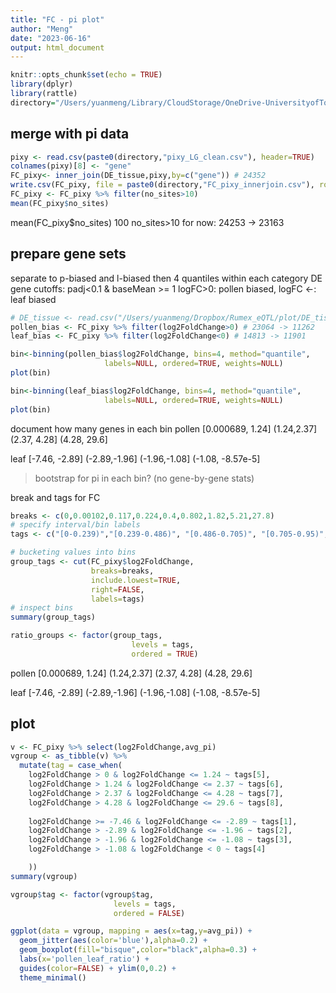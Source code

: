 ```yaml
---
title: "FC - pi plot"
author: "Meng"
date: "2023-06-16"
output: html_document
---
```


```r
knitr::opts_chunk$set(echo = TRUE)
library(dplyr)
library(rattle)
directory="/Users/yuanmeng/Library/CloudStorage/OneDrive-UniversityofToronto/Manuscripts/rumex_haploid_sel/pixy/"
```
## merge with pi data
```r
pixy <- read.csv(paste0(directory,"pixy_LG_clean.csv"), header=TRUE) 
colnames(pixy)[8] <- "gene"
FC_pixy<- inner_join(DE_tissue,pixy,by=c("gene")) # 24352
write.csv(FC_pixy, file = paste0(directory,"FC_pixy_innerjoin.csv"), row.names = FALSE, quote = FALSE)
FC_pixy <- FC_pixy %>% filter(no_sites>10)
mean(FC_pixy$no_sites)
```
mean(FC_pixy$no_sites) 100
no_sites>10 for now: 24253 -> 23163


## prepare gene sets
separate to p-biased and l-biased
then 4 quantiles within each category
DE gene cutoffs: padj<0.1 & baseMean >= 1
logFC>0: pollen biased, logFC <-: leaf biased
```r
# DE_tissue <- read.csv("/Users/yuanmeng/Dropbox/Rumex_eQTL/plot/DE_tissue.csv")
pollen_bias <- FC_pixy %>% filter(log2FoldChange>0) # 23064 -> 11262
leaf_bias <- FC_pixy %>% filter(log2FoldChange<0) # 14813 -> 11901

bin<-binning(pollen_bias$log2FoldChange, bins=4, method="quantile",
                     labels=NULL, ordered=TRUE, weights=NULL)
plot(bin)

bin<-binning(leaf_bias$log2FoldChange, bins=4, method="quantile",
                     labels=NULL, ordered=TRUE, weights=NULL)
plot(bin)
```
document how many genes in each bin
pollen
[0.000689, 1.24]
(1.24,2.37]
(2.37, 4.28]
(4.28, 29.6]

leaf
[-7.46, -2.89]
(-2.89,-1.96]
(-1.96,-1.08]
(-1.08, -8.57e-5]


>bootstrap for pi in each bin? (no gene-by-gene stats)

break and tags for FC
```r
breaks <- c(0,0.00102,0.117,0.224,0.4,0.802,1.82,5.21,27.8)
# specify interval/bin labels
tags <- c("[0-0.239)","[0.239-0.486)", "[0.486-0.705)", "[0.705-0.95)", "[0.95-1.25)", "[1.25-1.8)","[1.8-3.7)", "[3.7-inf)")

# bucketing values into bins
group_tags <- cut(FC_pixy$log2FoldChange, 
                  breaks=breaks, 
                  include.lowest=TRUE, 
                  right=FALSE, 
                  labels=tags)
# inspect bins
summary(group_tags)

ratio_groups <- factor(group_tags, 
                           levels = tags,
                           ordered = TRUE)
```
pollen
[0.000689, 1.24]
(1.24,2.37]
(2.37, 4.28]
(4.28, 29.6]

leaf
[-7.46, -2.89]
(-2.89,-1.96]
(-1.96,-1.08]
(-1.08, -8.57e-5]

## plot
```r
v <- FC_pixy %>% select(log2FoldChange,avg_pi) 
vgroup <- as_tibble(v) %>% 
  mutate(tag = case_when(
    log2FoldChange > 0 & log2FoldChange <= 1.24 ~ tags[5],
    log2FoldChange > 1.24 & log2FoldChange <= 2.37 ~ tags[6],
    log2FoldChange > 2.37 & log2FoldChange <= 4.28 ~ tags[7],
    log2FoldChange > 4.28 & log2FoldChange <= 29.6 ~ tags[8],
    
    log2FoldChange >= -7.46 & log2FoldChange <= -2.89 ~ tags[1],
    log2FoldChange > -2.89 & log2FoldChange <= -1.96 ~ tags[2],
    log2FoldChange > -1.96 & log2FoldChange <= -1.08 ~ tags[3],
    log2FoldChange > -1.08 & log2FoldChange < 0 ~ tags[4]

    ))
summary(vgroup)

vgroup$tag <- factor(vgroup$tag,
                       levels = tags,
                       ordered = FALSE)

ggplot(data = vgroup, mapping = aes(x=tag,y=avg_pi)) + 
  geom_jitter(aes(color='blue'),alpha=0.2) +
  geom_boxplot(fill="bisque",color="black",alpha=0.3) + 
  labs(x='pollen_leaf_ratio') +
  guides(color=FALSE) + ylim(0,0.2) +
  theme_minimal() 
```






